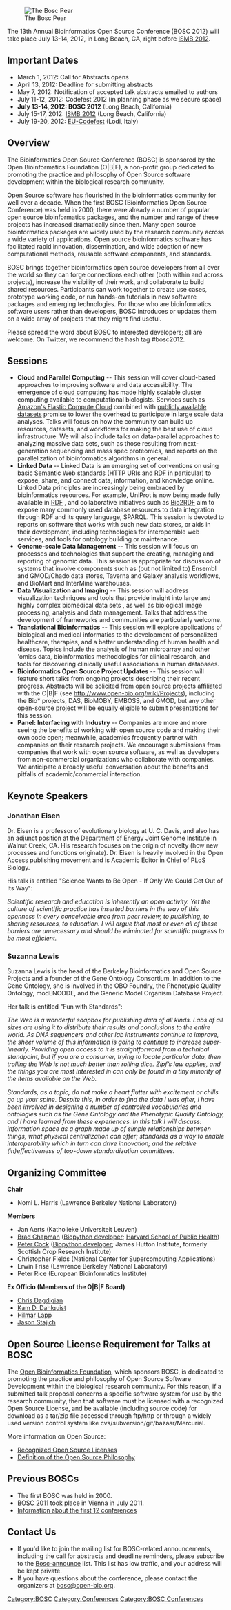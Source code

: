 [[Image:Pear.png|right|The Bosc Pear]]

The 13th Annual Bioinformatics Open Source Conference (BOSC 2012) will take place July 13-14, 2012, in Long Beach, CA, right before [http://www.iscb.org/ismb2012 ISMB 2012].

== Important Dates ==
* March 1, 2012: Call for Abstracts opens
* April 13, 2012: Deadline for submitting abstracts
* May 7, 2012: Notification of accepted talk abstracts emailed to authors
* July 11-12, 2012: Codefest 2012 (in planning phase as we secure space)
* '''July 13-14, 2012:  BOSC 2012''' (Long Beach, California)
* July 15-17, 2012: [http://www.iscb.org/ismb2012 ISMB 2012] (Long Beach, California)
* July 19-20, 2012: [http://www.inab.org/news/eu-codefest-2012/ EU-Codefest] (Lodi, Italy)

== Overview ==

The Bioinformatics Open Source Conference (BOSC) is sponsored by the Open Bioinformatics Foundation (O|B|F), a non-profit group dedicated to promoting the practice and philosophy of Open Source software development within the biological research community. 

Open Source software has flourished in the bioinformatics community for well over a decade. When the first BOSC (Bioinformatics Open Source Conference) was held in 2000, there were already a number of popular open source bioinformatics packages, and the number and range of these projects has increased dramatically since then. Many open source bioinformatics packages are widely used by the research community across a wide variety of applications. Open source bioinformatics software has facilitated rapid innovation, dissemination, and wide adoption of new computational methods, reusable software components, and standards.

BOSC brings together bioinformatics open source developers from all over the world so they can forge connections each other (both within and across projects), increase the visibility of their work, and collaborate to build shared resources. Participants can work together to create use cases, prototype working code, or run hands-on tutorials in new software packages and emerging technologies. For those who are bioinformatics software users rather than developers, BOSC introduces or updates them on a wide array of projects that they might find useful. 

Please spread the word about BOSC to interested developers; all are welcome. On Twitter, we recommend the hash tag #bosc2012.

== Sessions ==

* '''Cloud and Parallel Computing''' -- This session will cover cloud-based approaches to improving software and data accessibility. The emergence of [http://en.wikipedia.org/wiki/Cloud_computing cloud computing] has made highly scalable cluster computing available to computational biologists. Services such as [http://aws.amazon.com/ec2/ Amazon's Elastic Compute Cloud] combined with [http://aws.amazon.com/publicdatasets/#1 publicly available datasets] promise to lower the overhead to participate in large scale data analyses. Talks will focus on how the community can build up resources, datasets, and workflows for making the best use of cloud infrastructure. We will also include talks on data-parallel approaches to analyzing massive data sets, such as those resulting from next-generation sequencing and mass spec proteomics, and reports on the parallelization of bioinformatics algorithms in general.
* '''Linked Data''' -- Linked Data is an emerging set of conventions on using basic Semantic Web standards (HTTP URIs and [http://dev.isb-sib.ch/projects/uniprot-rdf/ RDF]  in particular) to expose, share, and connect data, information, and knowledge online. Linked Data principles are increasingly being embraced by bioinformatics resources. For example, UniProt is now being made fully available in [http://dev.isb-sib.ch/projects/uniprot-rdf/ RDF] , and collaborative initiatives such as [http://bio2rdf.org/ Bio2RDF] aim to expose many commonly used database resources to data integration through RDF and its query language, SPARQL. This session is devoted to reports on software that works with such new data stores, or aids in their development, including technologies for interoperable web services, and tools for ontology building or maintenance.
* '''Genome-scale Data Management''' -- This session will focus on processes and technologies that support the creating, managing and reporting of genomic data. This session is appropriate for discussion of systems that involve components such as (but not limited to) Ensembl and GMOD/Chado data stores, Taverna and Galaxy analysis workflows, and BioMart and InterMine warehouses.
* '''Data Visualization and Imaging''' -- This session will address visualization techniques and tools that provide insight into large and highly complex biomedical data sets , as well as biological image processing, analysis and data management. Talks that address the development of frameworks and communities are particularly welcome.
* '''Translational Bioinformatics''' -- This session will explore applications of biological and medical informatics to the development of personalized healthcare, therapies, and a better understanding of human health and disease. Topics include the analysis of human microarray and other 'omics data, bioinformatics methodologies for clinical research, and tools for discovering clinically useful associations in human databases.
* '''Bioinformatics Open Source Project Updates''' -- This session will feature short talks from ongoing projects describing their recent progress. Abstracts will be solicited from open source projects affiliated with the O|B|F (see http://www.open-bio.org/wiki/Projects), including the Bio* projects, DAS, BioMOBY, EMBOSS, and GMOD, but any other open-source project will be equally eligible to submit presentations for this session.
* '''Panel: Interfacing with Industry''' -- Companies are more and more seeing the benefits of working with open source code and making their own code open; meanwhile, academics frequently partner with companies on their research projects. We encourage submissions from companies that work with open source software, as well as developers from non-commercial organizations who collaborate with companies.  We anticipate a broadly useful conversation about the benefits and pitfalls of academic/commercial interaction.

== Keynote Speakers ==

=== Jonathan Eisen ===

Dr. Eisen is a professor of evolutionary biology at U. C. Davis, and also has an adjunct position at the Department of Energy Joint Genome Institute in Walnut Creek, CA.  His research focuses on the origin of novelty (how new processes and functions originate). Dr. Eisen is heavily involved in the Open Access publishing movement and is Academic Editor in Chief of PLoS Biology. 

His talk is entitled "Science Wants to Be Open - If Only We Could Get Out of Its Way":

''Scientific research and education is inherently an open activity.  Yet the culture of scientific practice has inserted barriers in the way of this openness in every conceivable area from peer review, to publishing, to sharing resources, to education.  I will argue that most or even all of these barriers are unnecessary and should be eliminated for scientific progress to be most efficient.''

=== Suzanna Lewis ===

Suzanna Lewis is the head of the Berkeley Bioinformatics and Open Source Projects and a founder of the Gene Ontology Consortium. In addition to the Gene Ontology, she is involved in the 
OBO Foundry, the Phenotypic Quality Ontology, modENCODE, and the Generic Model Organism Database Project.

Her talk is entitled "Fun with Standards":

''The Web is a wonderful soapbox for publishing data of all kinds. Labs of all sizes are using it to distribute their results and conclusions to the entire world. As DNA sequencers and other lab instruments continue to improve, the sheer volume of this information is going to continue to increase super-linearly. Providing open access to it is straightforward from a technical standpoint, but if you are a consumer, trying to locate particular data, then trolling the Web is not much better than rolling dice. Zipf’s law applies, and the things you are most interested in can only be found in a tiny minority of the items available on the Web.''

''Standards, as a topic, do not make a heart flutter with excitement or chills go up your spine. Despite this, in order to find the data I was after, I have been involved in designing a number of controlled vocabularies and ontologies such as the Gene Ontology and the Phenotypic Quality Ontology, and I have learned from these experiences. In this talk I will discuss: information space as a graph made up of simple relationships between things; what physical centralization can offer; standards as a way to enable interoperability which in turn can drive innovation; and the relative (in)effectiveness of top-down standardization committees.''

== Organizing Committee ==

'''Chair'''

* Nomi L. Harris (Lawrence Berkeley National Laboratory)

'''Members'''

* Jan Aerts (Katholieke Universiteit Leuven)
* [http://bcbio.wordpress.com Brad Chapman] ([http://biopython.org Biopython developer]; [http://compbio.sph.harvard.edu/chb/ Harvard School of Public Health])
* [http://www.scri.ac.uk/staff/petercock Peter Cock] ([http://biopython.org Biopython developer]; James Hutton Institute, formerly Scottish Crop Research Institute)
* Christopher Fields (National Center for Supercomputing Applications)
* Erwin Frise (Lawrence Berkeley National Laboratory)
* Peter Rice (European Bioinformatics Institute) 

'''Ex Officio (Members of the O|B|F Board)'''
* [http://www.bioperl.org/wiki/Chris_Dagdigian Chris Dagdigian]
* [http://myweb.lmu.edu/kdahlqui Kam D. Dahlquist]
* [http://www.bioperl.org/wiki/Hilmar_Lapp Hilmar Lapp]
* [http://www.bioperl.org/wiki/Jason_Stajich Jason Stajich]

== Open Source License Requirement for Talks at BOSC ==

The [[OBF|Open Bioinformatics Foundation]], which sponsors BOSC, is dedicated to promoting the practice and philosophy of Open Source Software Development within the biological research community. For this reason, if a submitted talk proposal concerns a specific software system for use by the research community, then that software must be licensed with a recognized Open Source License, and be available (including source code) for download as a tar/zip file accessed through ftp/http or through a widely used version control system like cvs/subversion/git/bazaar/Mercurial.

More information on Open Source:
* [http://www.opensource.org/licenses/ Recognized Open Source Licenses]
* [http://www.opensource.org/docs/definition.php Definition of the Open Source Philosophy]

== Previous BOSCs ==

* The first BOSC was held in 2000.
* [[BOSC 2011]] took place in Vienna in July 2011.
* [[Past BOSC conferences | Information about the first 12 conferences]]

== Contact Us ==

* If you'd like to join the mailing list for BOSC-related announcements, including the call for abstracts and deadline reminders, please subscribe to the [http://lists.open-bio.org/mailman/listinfo/bosc-announce Bosc-announce] list.  This list has low traffic, and your address will be kept private.
* If you have questions about the conference, please contact the organizers at [mailto:bosc@open-bio.org bosc@open-bio.org].

[[Category:BOSC]] [[Category:Conferences]]
[[Category:BOSC Conferences]]